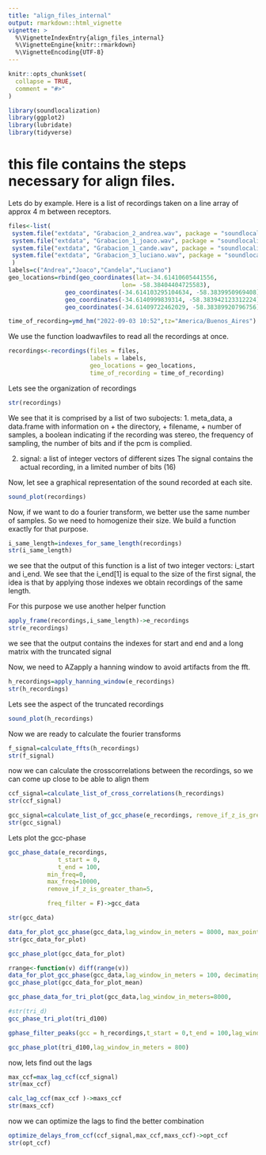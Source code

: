 ```yaml
---
title: "align_files_internal"
output: rmarkdown::html_vignette
vignette: >
  %\VignetteIndexEntry{align_files_internal}
  %\VignetteEngine{knitr::rmarkdown}
  %\VignetteEncoding{UTF-8}
---
```


```r
knitr::opts_chunk$set(
  collapse = TRUE,
  comment = "#>"
)
```

```r
library(soundlocalization)
library(ggplot2)
library(lubridate)
library(tidyverse)
```

# this file contains the steps necessary for align files. 




Lets do by example. 
Here is a list of recordings taken on a line array of approx 4 m between receptors. 


```r
files<-list(
 system.file("extdata", "Grabacion_2_andrea.wav", package = "soundlocalization"),
 system.file("extdata", "Grabacion_1_joaco.wav", package = "soundlocalization"),
 system.file("extdata", "Grabacion_1_cande.wav", package = "soundlocalization"),
 system.file("extdata", "Grabacion_3_luciano.wav", package = "soundlocalization")
 )
labels=c("Andrea","Joaco","Candela","Luciano")
geo_locations=rbind(geo_coordinates(lat=-34.61410605441556,
                                lon= -58.38404404725583),
                geo_coordinates(-34.614103295104634, -58.3839950969408),
                geo_coordinates(-34.6140999839314, -58.383942123312224),
                geo_coordinates(-34.61409722462029, -58.38389920796756))

time_of_recording=ymd_hm("2022-09-03 10:52",tz="America/Buenos_Aires")
```


We use the function loadwavfiles to read all the recordings at once.

```r
recordings<-recordings(files = files,
                       labels = labels,
                       geo_locations = geo_locations, 
                       time_of_recording = time_of_recording)

```


Lets see the organization of recordings
```r
str(recordings)
```
We see that it is comprised by a list of two subojects: 
1. meta_data, a data.frame with information on 
 + the directory, 
 + filename, 
 + number of samples, 
 a boolean indicating if the recording was stereo, 
 the frequency of sampling, 
 the number of bits and 
 if the pcm is complied. 

2. signal: a list of integer vectors of different sizes
  The signal contains the actual recording, in a limited number of bits (16)


Now, let see a graphical representation of the sound recorded at each site. 

```r
sound_plot(recordings)

```



Now, if we want to do a fourier transform, we better use the same number of samples. So we need to homogenize their size. 
We build a function exactly for that purpose. 

```r
i_same_length=indexes_for_same_length(recordings)
str(i_same_length)
```

we see that the output of this function is a list of two integer vectors: i_start and i_end. We see that the i_end[1] is equal to the size of the first signal, the idea is that by applying those indexes we obtain recordings of the same length. 

For this purpose we use another helper function
```r
apply_frame(recordings,i_same_length)->e_recordings
str(e_recordings)
```
we see that the output contains the indexes for start and end and a long matrix with the truncated signal 


Now, we need to AZapply a hanning window to avoid artifacts from the fft. 
```r
h_recordings=apply_hanning_window(e_recordings)
str(h_recordings)
```

Lets see the aspect of the truncated recordings
```r
sound_plot(h_recordings)
```



Now we are ready to calculate the fourier transforms

```r
f_signal=calculate_ffts(h_recordings)
str(f_signal)
```




now we can calculate the crosscorrelations between the recordings, so we can come up close to be able to align them
```r
ccf_signal=calculate_list_of_cross_correlations(h_recordings)
str(ccf_signal)  
```
```r
gcc_signal=calculate_list_of_gcc_phase(e_recordings, remove_if_z_is_greater_than = 5)
str(gcc_signal)  


```
Lets plot the gcc-phase 

```r
gcc_phase_data(e_recordings,
              t_start = 0,
              t_end = 100,
           min_freq=0,
           max_freq=10000,
           remove_if_z_is_greater_than=5,

           freq_filter = F)->gcc_data

```

```r
str(gcc_data)
```


```r

data_for_plot_gcc_phase(gcc_data,lag_window_in_meters = 8000, max_points =1000)->gcc_data_for_plot
str(gcc_data_for_plot)

```
```r
gcc_phase_plot(gcc_data_for_plot)
```


```r
rrange<-function(v) diff(range(v))
data_for_plot_gcc_phase(gcc_data,lag_window_in_meters = 100, decimating_operation = "rrange",max_points = 10000)->gcc_data_for_plot_mean
gcc_phase_plot(gcc_data_for_plot_mean)

```

```r
gcc_phase_data_for_tri_plot(gcc_data,lag_window_in_meters=8000,        max_points=100,keep_the_best_n =200,keep_if_z_is_greater_than = 100)->tri_d100
```


```r
#str(tri_d)
gcc_phase_tri_plot(tri_d100)
```

```r
gphase_filter_peaks(gcc = h_recordings,t_start = 0,t_end = 100,lag_window_in_meters = 800,max_points = 100,keep_the_best_n = 100)->peaks
```


```r
gcc_phase_plot(tri_d100,lag_window_in_meters = 800)

```



now, lets find out the lags

```r
max_ccf=max_lag_ccf(ccf_signal)
str(max_ccf)
```
```r
calc_lag_ccf(max_ccf )->maxs_ccf
str(maxs_ccf)
```



now we can optimize the lags to find the better combination
```r
optimize_delays_from_ccf(ccf_signal,max_ccf,maxs_ccf)->opt_ccf
str(opt_ccf)
```


